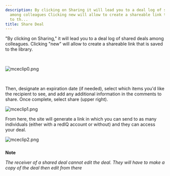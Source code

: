 ```yaml
---
description: By clicking on Sharing it will lead you to a deal log of shared deals
  among colleagues Clicking new will allow to create a shareable link that is saved
  to th...
title: Share Deal
---
```


"By clicking on Sharing," it will lead you to a deal log of shared deals among colleagues. Clicking "new" will allow to create a shareable link that is saved to the library. 


 


<Frame>
  <img src="/images/rediq/f387ba8a59f910c38b77fa8364e803d4084856c2.png" alt="mceclip0.png" />
</Frame>


 


Then, designate an expiration date (if needed), select which items you'd like the recipient to see, and add any additional information in the comments to share. Once complete, select share (upper right).


<Frame>
  <img src="/images/rediq/c136dea20df8f50338831d30b42966dcde26818c.png" alt="mceclip1.png" />
</Frame>


From here, the site will generate a link in which you can send to as many individuals (either with a redIQ account or without) and they can access your deal.


![mceclip2.png](/images/rediq/06c2a4af832f6b28d8e42d035b017425e8b51697.png) 



##### 
**Note**


*The receiver of a shared deal cannot edit the deal. They will have to make a copy of the deal then edit from there*